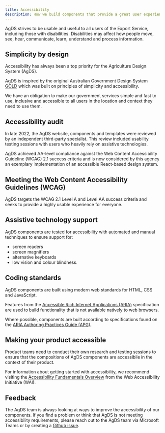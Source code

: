 ```yaml
---
title: Accessibility
description: How we build components that provide a great user experience for all users.
---
```


AgDS strives to be usable and useful to all users of the Export Service, including those with disabilities. Disabilities may affect how people move, see, hear, communicate, learn, understand and process information.

## Simplicity by design

Accessibility has always been a top priority for the Agriculture Design System (AgDS).

AgDS is inspired by the original Australian Government Design System [GOLD](https://gold.designsystemau.org/) which was built on principles of simplicity and accessibility.

We have an obligation to make our government services simple and fast to use, inclusive and accessible to all users in the location and context they need to use them.

## Accessibility audit

In late 2022, the AgDS website, components and templates were reviewed by an independent third-party specialist. This review included usability testing sessions with users who heavily rely on assistive technologies.

AgDS achieved AA-level compliance against the Web Content Accessibility Guideline (WCAG) 2.1 success criteria and is now considered by this agency an exemplary implementation of an accessible React-based design system.

## Meeting the Web Content Accessibility Guidelines (WCAG)

AgDS targets the WCAG 2.1 Level A and Level AA success criteria and seeks to provide a highly usable experience for everyone.

## Assistive technology support

AgDS components are tested for accessibility with automated and manual techniques to ensure support for:

- screen readers
- screen magnifiers
- alternative keyboards
- low vision and colour blindness.

## Coding standards

AgDS components are built using modern web standards for HTML, CSS and JavaScript.

Features from the [Accessible Rich Internet Applications (ARIA)](https://developer.mozilla.org/en-US/docs/Web/Accessibility/ARIA) specification are used to build functionality that is not available natively to web browsers.

Where possible, components are built according to specifications found on the [ARIA Authoring Practices Guide (APG)](https://www.w3.org/WAI/ARIA/apg/).

## Making your product accessible

Product teams need to conduct their own research and testing sessions to ensure that the compositions of AgDS components are accessibile in the context of their product.

For information about getting started with accessibility, we recommend visiting the [Accessibility Fundamentals Overview](https://www.w3.org/WAI/fundamentals/) from the Web Accessibility Initiative (WAI).

## Feedback

The AgDS team is always looking at ways to improve the accessibility of our components. If you find a problem or think that AgDS is not meeting accessibility requirements, please reach out to the AgDS team via Microsoft Teams or by creating a [Github issue](https://github.com/steelthreads/agds-next/issues).
